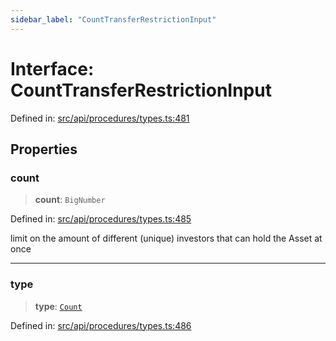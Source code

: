 ```yaml
---
sidebar_label: "CountTransferRestrictionInput"
---
```


# Interface: CountTransferRestrictionInput

Defined in: [src/api/procedures/types.ts:481](https://github.com/PolymeshAssociation/polymesh-sdk/blob/bee6a2fe7a8ce5db42a6982e793782182cde2153/src/api/procedures/types.ts#L481)

## Properties

### count

> **count**: `BigNumber`

Defined in: [src/api/procedures/types.ts:485](https://github.com/PolymeshAssociation/polymesh-sdk/blob/bee6a2fe7a8ce5db42a6982e793782182cde2153/src/api/procedures/types.ts#L485)

limit on the amount of different (unique) investors that can hold the Asset at once

***

### type

> **type**: [`Count`](../enumerations/TransferRestrictionType.mdx#count)

Defined in: [src/api/procedures/types.ts:486](https://github.com/PolymeshAssociation/polymesh-sdk/blob/bee6a2fe7a8ce5db42a6982e793782182cde2153/src/api/procedures/types.ts#L486)
